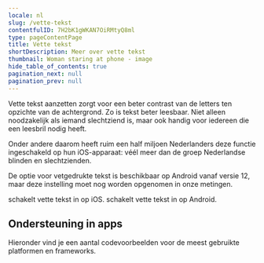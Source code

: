 ```yaml
---
locale: nl
slug: /vette-tekst
contentfulID: 7H2bK1gWKAN7OiRMtyQ8ml
type: pageContentPage
title: Vette tekst
shortDescription: Meer over vette tekst
thumbnail: Woman staring at phone - image
hide_table_of_contents: true
pagination_next: null
pagination_prev: null
---
```


Vette tekst aanzetten zorgt voor een beter contrast van de letters ten opzichte van de achtergrond. Zo is tekst beter leesbaar. Niet alleen noodzakelijk als iemand slechtziend is, maar ook handig voor iedereen die een leesbril nodig heeft.

Onder andere daarom heeft ruim een half miljoen Nederlanders deze functie ingeschakeld op hun iOS-apparaat: véél meer dan de groep Nederlandse blinden en slechtzienden. 

De optie voor vetgedrukte tekst is beschikbaar op Android vanaf versie 12, maar deze instelling moet nog worden opgenomen in onze metingen.

<TwoColumnBlock>
  <LeftColumn>
    <ColumnRow>
      <PercentageBlock
        metrics={[
          { title: 'Vette tekst', key: 'ios-accessibility_is_bold_text_enabled-true', isPercentage: true }
        ]}
        linkLabel="Meer over vette tekst"
        linkUrl="/nl/stats/vette-tekst">
        schakelt vette tekst in op iOS.
      </PercentageBlock>
    </ColumnRow>
  </LeftColumn>
  <RightColumn>
    <ColumnRow>
      <PercentageBlock
        metrics={[
          { title: 'Vette tekst', key: 'android-preference_font_weight_adjustment-300', isPercentage: true }
        ]}
        linkLabel="Meer over vette tekst"
        linkUrl="/nl/stats/vette-tekst">
        schakelt vette tekst in op Android.
      </PercentageBlock>
    </ColumnRow>
  </RightColumn>
</TwoColumnBlock>

## Ondersteuning in apps

Hieronder vind je een aantal codevoorbeelden voor de meest gebruikte platformen en frameworks.

<CodeSample id="text-bold" locale="nl"/>